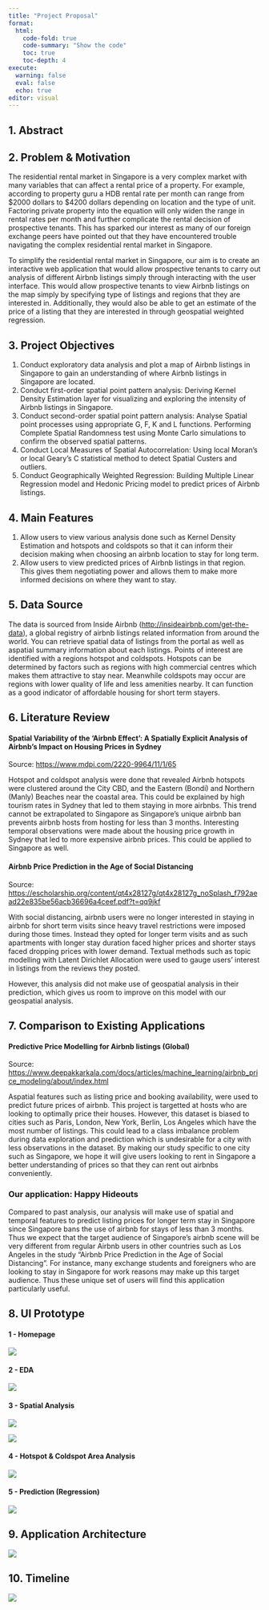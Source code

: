 ```yaml
---
title: "Project Proposal"
format: 
  html: 
    code-fold: true
    code-summary: "Show the code"
    toc: true
    toc-depth: 4
execute: 
  warning: false
  eval: false
  echo: true
editor: visual
---
```


## 1. Abstract

## 2. Problem & Motivation

The residential rental market in Singapore is a very complex market with many variables that can affect a rental price of a property. For example, according to property guru a HDB rental rate per month can range from \$2000 dollars to \$4200 dollars depending on location and the type of unit. Factoring private property into the equation will only widen the range in rental rates per month and further complicate the rental decision of prospective tenants. This has sparked our interest as many of our foreign exchange peers have pointed out that they have encountered trouble navigating the complex residential rental market in Singapore.  

To simplify the residential rental market in Singapore, our aim is to create an interactive web application that would allow prospective tenants to carry out analysis of different Airbnb listings simply through interacting with the user interface. This would allow prospective tenants to view Airbnb listings on the map simply by specifying type of listings and regions that they are interested in. Additionally, they would also be able to get an estimate of the price of a listing that they are interested in through geospatial weighted regression. 

## 3. Project Objectives

1.  Conduct exploratory data analysis and plot a map of Airbnb listings in Singapore to gain an understanding of where Airbnb listings in Singapore are located.
2.  Conduct first-order spatial point pattern analysis: Deriving Kernel Density Estimation layer for visualizing and exploring the intensity of Airbnb listings in Singapore.  
3.  Conduct second-order spatial point pattern analysis: Analyse Spatial point processes using appropriate G, F, K and L functions. Performing Complete Spatial Randomness test using Monte Carlo simulations to confirm the observed spatial patterns.  
4.  Conduct Local Measures of Spatial Autocorrelation: Using local Moran’s or local Geary’s C statistical method to detect Spatial Custers and outliers.
5.  Conduct Geographically Weighted Regression: Building Multiple Linear Regression model and Hedonic Pricing model to predict prices of Airbnb listings.  

## 4. Main Features

1.  Allow users to view various analysis done such as Kernel Density Estimation and hotspots and coldspots so that it can inform their decision making when choosing an airbnb location to stay for long term.
2.  Allow users to view predicted prices of Airbnb listings in that region. This gives them negotiating power and allows them to make more informed decisions on where they want to stay.

## **5. Data Source**

The data is sourced from Inside Airbnb (<http://insideairbnb.com/get-the-data>), a global registry of airbnb listings related information from around the world. You can retrieve spatial data of listings from the portal as well as aspatial summary information about each listings. Points of interest are identified with a regions hotspot and coldspots. Hotspots can be determined by factors such as regions with high commercial centres which makes them attractive to stay near. Meanwhile coldspots may occur are regions with lower quality of life and less amenities nearby. It can function as a good indicator of affordable housing for short term stayers.

## **6. Literature Review**

#### Spatial Variability of the ‘Airbnb Effect’: A Spatially Explicit Analysis of Airbnb’s Impact on Housing Prices in Sydney

Source: <https://www.mdpi.com/2220-9964/11/1/65>

Hotspot and coldspot analysis were done that revealed Airbnb hotspots were clustered around the City CBD, and the Eastern (Bondi) and Northern (Manly) Beaches near the coastal area. This could be explained by high tourism rates in Sydney that led to them staying in more airbnbs. This trend cannot be extrapolated to Singapore as Singapore's unique airbnb ban prevents airbnb hosts from hosting for less than 3 months. Interesting temporal observations were made about the housing price growth in Sydney that led to more expensive airbnb prices. This could be applied to Singapore as well.

#### Airbnb Price Prediction in the Age of Social Distancing 

Source: <https://escholarship.org/content/qt4x28127g/qt4x28127g_noSplash_f792aead22e835be56acb36696a4ceef.pdf?t=qq9jkf>

With social distancing, airbnb users were no longer interested in staying in airbnb for short term visits since heavy travel restrictions were imposed during those times. Instead they opted for longer term visits and as such apartments with longer stay duration faced higher prices and shorter stays faced dropping prices with lower demand. Textual methods such as topic modelling with Latent Dirichlet Allocation were used to gauge users' interest in listings from the reviews they posted.

However, this analysis did not make use of geospatial analysis in their prediction, which gives us room to improve on this model with our geospatial analysis.

## **7. Comparison to Existing Applications**

#### Predictive Price Modelling for Airbnb listings (Global) 

Source: <https://www.deepakkarkala.com/docs/articles/machine_learning/airbnb_price_modeling/about/index.html>

Aspatial features such as listing price and booking availability, were used to predict future prices of airbnb. This project is targetted at hosts who are looking to optimally price their houses. However, this dataset is biased to cities such as Paris, London, New York, Berlin, Los Angeles which have the most number of listings. This could lead to a class imbalance problem during data exploration and prediction which is undesirable for a city with less observations in the dataset. By making our study specific to one city such as Singapore, we hope it will give users looking to rent in Singapore a better understanding of prices so that they can rent out airbnbs conveniently.

### Our application: Happy Hideouts

Compared to past analysis, our analysis will make use of spatial and temporal features to predict listing prices for longer term stay in Singapore since Singapore bans the use of airbnb for stays of less than 3 months. Thus we expect that the target audience of Singapore's airbnb scene will be very different from regular Airbnb users in other countries such as Los Angeles in the study "Airbnb Price Prediction in the Age of Social Distancing". For instance, many exchange students and foreigners who are looking to stay in Singapore for work reasons may make up this target audience. Thus these unique set of users will find this application particularly useful.

## **8. UI Prototype**

::: panel-tabset
#### 1 - Homepage

![](images/Screenshot 2024-03-01 at 1.02.03 PM.png)

#### 2 - EDA

![](images/Screenshot 2024-03-01 at 1.02.18 PM.png)\

#### 3 - Spatial Analysis

![](images/Screenshot 2024-03-01 at 1.02.32 PM.png)

![](images/Screenshot 2024-03-01 at 1.03.40 PM.png)

#### 4 - Hotspot & Coldspot Area Analysis

![](images/Screenshot 2024-03-01 at 1.04.27 PM.png)

#### 5 - Prediction (Regression)

![](images/Screenshot 2024-03-01 at 1.04.55 PM.png)
:::

## **9. Application Architecture**

![](images/architecturaldiagram-01.png)

## **10. Timeline**

![](images/IS415 timeline.png)
